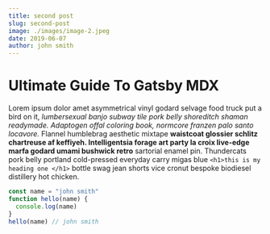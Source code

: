 ```yaml
---
title: second post
slug: second-post
image: ./images/image-2.jpeg
date: 2019-06-07
author: john smith
---
```



# Ultimate Guide To Gatsby MDX

Lorem ipsum dolor amet asymmetrical vinyl godard selvage food truck put a bird on it, _lumbersexual banjo subway tile pork belly shoreditch shaman readymade. Adaptogen offal coloring book, normcore franzen palo santo locavore._ Flannel humblebrag aesthetic mixtape **waistcoat glossier schlitz chartreuse af keffiyeh. Intelligentsia forage art party la croix live-edge marfa godard umami bushwick retro** sartorial enamel pin.
Thundercats pork belly portland cold-pressed everyday carry migas blue
`<h1>this is my heading one </h1>`
bottle swag jean shorts vice cronut bespoke biodiesel distillery hot chicken.


<div className="code">

```javascript
const name = "john smith"
function hello(name) {
  console.log(name)
}
hello(name) // john smith
```

</div>
